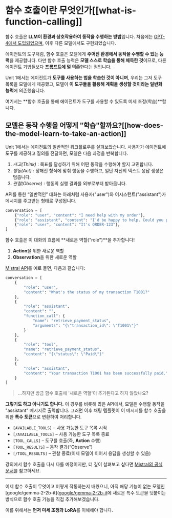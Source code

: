 # 함수 호출이란 무엇인가[[what-is-function-calling]]

함수 호출은 **LLM이 환경과 상호작용하여 동작을 수행하는 방법**입니다. 처음에는 [GPT-4에서 도입되었으며](https://openai.com/index/function-calling-and-other-api-updates/), 이후 다른 모델에서도 구현되었습니다.

에이전트의 도구처럼, 함수 호출은 모델에게 **주어진 환경에서 동작을 수행할 수 있는 능력**을 제공합니다. 다만 함수 호출 능력은 **모델 스스로 학습을 통해 체득한 것**이므로, 다른 에이전트 기법들보다 **프롬프트에 덜 의존**한다는 점입니다.

Unit 1에서는 에이전트가 **도구를 사용하는 법을 학습한 것이 아니며**, 우리는 그저 도구 목록을 모델에게 제공했고, 모델이 **이 도구들을 활용해 계획을 생성할 것이라는 일반화 능력**에 의존했습니다.

여기서는 **함수 호출을 통해 에이전트가 도구를 사용할 수 있도록 미세 조정(학습)**합니다.

## 모델은 동작 수행을 어떻게 "학습"할까요?[[how-does-the-model-learn-to-take-an-action]]

Unit 1에서는 에이전트의 일반적인 워크플로우를 살펴보았습니다. 사용자가 에이전트에 도구를 제공하고 질의를 전달하면, 모델은 다음 과정을 반복합니다.

1. *사고(Think)* : 목표를 달성하기 위해 어떤 동작을 수행해야 할지 고민합니다.  
2. *행동(Act)* : 정해진 형식에 맞춰 행동을 수행하고, 일단 자신의 텍스트 응답 생성은 멈춥니다.
3. *관찰(Observe)* : 행동의 실행 결과를 외부로부터 받아옵니다.

API를 통한 “일반적인” 대화는 아래처럼 사용자("user")와 어시스턴트("assistant")가 메시지를 주고받는 형태로 구성됩니다.

```python
conversation = [
    {"role": "user", "content": "I need help with my order"},
    {"role": "assistant", "content": "I'd be happy to help. Could you provide your order number?"},
    {"role": "user", "content": "It's ORDER-123"},
]
```

함수 호출은 이 대화의 흐름에 **새로운 역할("role")**을 추가합니다!

1. **Action**을 위한 새로운 역할  
2. **Observation**을 위한 새로운 역할  

[Mistral API](https://docs.mistral.ai/capabilities/function_calling/)를 예로 들면, 다음과 같습니다:

```python
conversation = [
    {
        "role": "user",
        "content": "What's the status of my transaction T1001?"
    },
    {
        "role": "assistant",
        "content": "",
        "function_call": {
            "name": "retrieve_payment_status",
            "arguments": "{\"transaction_id\": \"T1001\"}"
        }
    },
    {
        "role": "tool",
        "name": "retrieve_payment_status",
        "content": "{\"status\": \"Paid\"}"
    },
    {
        "role": "assistant",
        "content": "Your transaction T1001 has been successfully paid."
    }
]
```
> ...하지만 방금 함수 호출에 '새로운 역할'이 추가된다고 하지 않았나요? 

**그렇기도 하고 아니기도 합니다.** 이 경우를 비롯해 많은 API에서, 모델은 수행할 동작을 "assistant" 메시지로 출력합니다. 그러면 이후 채팅 템플릿이 이 메시지를 함수 호출을 위한 **특수 토큰**으로 변환하여 처리합니다.

- `[AVAILABLE_TOOLS]` – 사용 가능한 도구 목록 시작  
- `[/AVAILABLE_TOOLS]` – 사용 가능한 도구 목록 종료  
- `[TOOL_CALLS]` – 도구를 호출(즉, **Action** 수행)  
- `[TOOL_RESULTS]` – 동작 결과(“Observe”)  
- `[/TOOL_RESULTS]` – 관찰 종료(이제 모델이 이어서 응답을 생성할 수 있음)  

강의에서 함수 호출을 다시 다룰 예정이지만, 더 깊이 살펴보고 싶다면 [Mistral의 공식 문서](https://docs.mistral.ai/capabilities/function_calling/)를 참고하세요.

---
이제 함수 호출이 무엇이고 어떻게 작동하는지 배웠으니, 아직 해당 기능이 없는 모델인 [google/gemma-2-2b-it]([google/gemma-2-2b-it](https://huggingface.co/google/gemma-2-2b-it)에 새로운 특수 토큰을 덧붙이는 방식으로 함수 호출 기능을 직접 추가해보겠습니다.

이를 위해서는 **먼저 미세 조정과 LoRA**를 이해해야 합니다.
